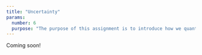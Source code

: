 ```yaml
---
title: "Uncertainty"
params:
  number: 6
  purpose: "The purpose of this assignment is to introduce how we quantify uncertainty around estimated parameters that result from maximizing the log-likelihood function."
---
```


Coming soon!
